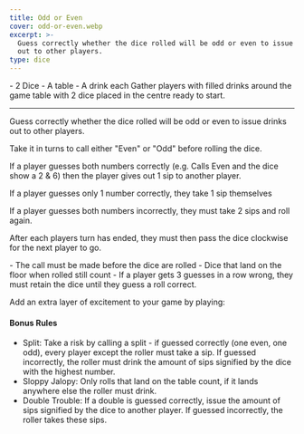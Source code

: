 ```yaml
---
title: Odd or Even
cover: odd-or-even.webp
excerpt: >-
  Guess correctly whether the dice rolled will be odd or even to issue drinks
  out to other players.
type: dice
---
```


<GameHero
  cover="/BeerGoggleGames/images/odd-or-even.webp"
  alt="Odd or Even"
/>

<GameSection title="Equipment" icon="/BeerGoggleGames/images/liquor.webp">
-   2 Dice
-   A table
-   A drink each
</GameSection>

<GameSection title="Setup" icon="/BeerGoggleGames/images/settings.webp">
Gather players with filled drinks around the game table with 2 dice placed in the centre ready to start.

* * *
</GameSection>

<GameSection title="Aim of the Game" icon="/BeerGoggleGames/images/target.webp">
<p>Guess correctly whether the dice rolled will be odd or even to issue drinks out to other players.</p>
</GameSection>

<GameSection title="How to Play" icon="/BeerGoggleGames/images/question.webp">
Take it in turns to call either "Even" or "Odd" before rolling the dice.

If a player guesses both numbers correctly (e.g. Calls Even and the dice show a 2 & 6) then the player gives out 1 sip to another player.

If a player guesses only 1 number correctly, they take 1 sip themselves

If a player guesses both numbers incorrectly, they must take 2 sips and roll again.

After each players turn has ended, they must then pass the dice clockwise for the next player to go.
</GameSection>

<GameSection title="Rules" icon="/BeerGoggleGames/images/rules.webp">
-   The call must be made before the dice are rolled
-   Dice that land on the floor when rolled still count
-   If a player gets 3 guesses in a row wrong, they must retain the dice until they guess a roll correct.
</GameSection>

<GameSection title="Special Edition" icon="/BeerGoggleGames/images/special.webp">

<p>Add an extra layer of excitement to your game by playing:</p>

<h4>Bonus Rules</h4>

-   Split: Take a risk by calling a split - if guessed correctly (one even, one odd), every player except the roller must take a sip. If guessed incorrectly, the roller must drink the amount of sips signified by the dice with the highest number.
-   Sloppy Jalopy: Only rolls that land on the table count, if it lands anywhere else the roller must drink.
-   Double Trouble: If a double is guessed correctly, issue the amount of sips signified by the dice to another player. If guessed incorrectly, the roller takes these sips.
</GameSection>

<ShareButtons title="Odd or Even" />

<FeedbackCard>
</FeedbackCard>
